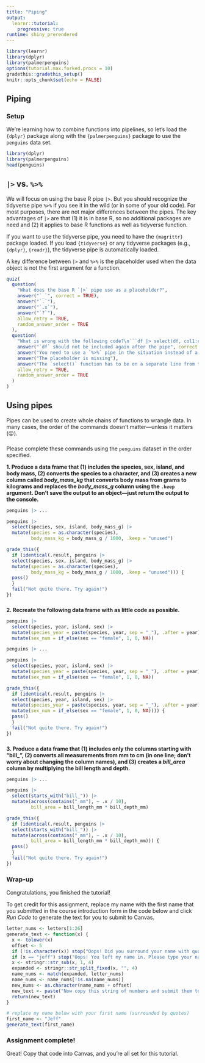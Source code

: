 ```yaml
---
title: "Piping"
output: 
  learnr::tutorial:
    progressive: true
runtime: shiny_prerendered
---
```


```r
library(learnr)
library(dplyr)
library(palmerpenguins)
options(tutorial.max.forked.procs = 10)
gradethis::gradethis_setup()
knitr::opts_chunk$set(echo = FALSE)
```


## Piping

### Setup

We're learning how to combine functions into pipelines, so let's load the `{dplyr}` package along with the `{palmerpenguins}` package to use the `penguins` data set.

```r
library(dplyr)
library(palmerpenguins)
head(penguins)
```


## `|>` vs. `%>%`

We will focus on using the base R pipe `|>`. But you should recognize the tidyverse pipe `%>%` if you see it in the wild (or in some of your old code). For most purposes, there are not major differences between the pipes. The key advantages of `|>` are that (1) it is in base R, so no additional packages are need and (2) it applies to base R functions as well as tidyverse function.

If you want to use the tidyverse pipe, you need to have the `{magrittr}` package loaded. If you load `{tidyverse}` or any tidyverse packages (e.g., `{dplyr}`, `{readr}`), the tidyverse pipe is automatically loaded.

A key difference between `|>` and `%>%` is the placeholder used when the data object is not the first argument for a function.

```r
quiz(
  question(
    "What does the base R `|>` pipe use as a placeholder?",
    answer("`_`", correct = TRUE),
    answer("`.`"),
    answer("`.x`"),
    answer("`?`"),
    allow_retry = TRUE,
    random_answer_order = TRUE
  ),
  question(
    "What is wrong with the following code?\n```df |> select(df, col1:col4)```",
    answer("`df` should not be included again after the pipe", correct = TRUE),
    answer("You need to use a `%>%` pipe in the situation instead of a `|>` pipe"),
    answer("The placeholder is missing"),
    answer("The `select()` function has to be on a separate line from the pipe"),
    allow_retry = TRUE,
    random_answer_order = TRUE
  )
)
```

## Using pipes

Pipes can be used to create whole chains of functions to wrangle data. In many cases, the order of the commands doesn't matter---unless it matters (😝).  

### 

Please complete these commands using the `penguins` dataset in the order specified.

**1. Produce a data frame that (1) includes the species, sex, island, and body mass, (2) converts the species to a character, and (3) creates a new column called _body_mass_kg_ that converts body mass from grams to kilograms and replaces the _body_mass_g_ column using the `.keep` argument. Don't save the output to an object---just return the output to the console.**
```r
penguins |> ...
```

```r
penguins |>  
  select(species, sex, island, body_mass_g) |> 
  mutate(species = as.character(species),
         body_mass_kg = body_mass_g / 1000, .keep = "unused")
```


```r
grade_this({
  if (identical(.result, penguins |>  
  select(species, sex, island, body_mass_g) |> 
  mutate(species = as.character(species),
         body_mass_kg = body_mass_g / 1000, .keep = "unused"))) {
  pass()
  }
  fail("Not quite there. Try again!")
})
```




### 

**2. Recreate the following data frame with as little code as possible.**
```r
penguins |> 
  select(species, year, island, sex) |> 
  mutate(species_year = paste(species, year, sep = "_"), .after = year) |> 
  mutate(sex_num = if_else(sex == "female", 1, 0, NA))
```
```r
penguins |> ...
```
```r
penguins |> 
  select(species, year, island, sex) |> 
  mutate(species_year = paste(species, year, sep = "_"), .after = year) |> 
  mutate(sex_num = if_else(sex == "female", 1, 0, NA))
```
```r
grade_this({
  if (identical(.result, penguins |> 
  select(species, year, island, sex) |> 
  mutate(species_year = paste(species, year, sep = "_"), .after = year) |> 
  mutate(sex_num = if_else(sex == "female", 1, 0, NA)))) {
  pass()
  }
  fail("Not quite there. Try again!")
})
```

### 

**3. Produce a data frame that (1) includes only the columns starting with "bill_", (2) converts all measurements from mm to cm (in one line; don't worry about changing the column names), and (3) creates a _bill_area_ column by multiplying the bill length and depth. **
```r
penguins |> ...
```

```r
penguins |>  
  select(starts_with("bill_")) |> 
  mutate(across(contains("_mm"), ~ .x / 10),
         bill_area = bill_length_mm * bill_depth_mm)
```

```r
grade_this({
  if (identical(.result, penguins |>  
  select(starts_with("bill_")) |> 
  mutate(across(contains("_mm"), ~ .x / 10),
         bill_area = bill_length_mm * bill_depth_mm))) {
  pass()
  }
  fail("Not quite there. Try again!")
})
```

### Wrap-up

Congratulations, you finished the tutorial!

To get credit for this assignment, replace my name with the first name that you submitted in the course introduction form in the code below and click *Run Code* to generate the text for you to submit to Canvas. 

```r
letter_nums <- letters[1:26]
generate_text <- function(x) {
  x <- tolower(x)
  offset <- 5
  if (!is.character(x)) stop("Oops! Did you surround your name with quotation marks?")
  if (x == "jeff") stop("Oops! You left my name in. Please type your name.")
  x <- stringr::str_sub(x, 1, 4)
  expanded <- stringr::str_split_fixed(x, "", 4)
  name_nums <- match(expanded, letter_nums)
  name_nums <- name_nums[!is.na(name_nums)]
  new_nums <- as.character(name_nums + offset)
  new_text <- paste("Now copy this string of numbers and submit them to Canvas:", stringr::str_c(new_nums, collapse = ""))
  return(new_text)
}
```

```r
# replace my name below with your first name (surrounded by quotes)
first_name <- "Jeff"
generate_text(first_name)
```

### Assignment complete!

Great! Copy that code into Canvas, and you're all set for this tutorial.

